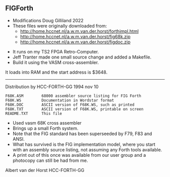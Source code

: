 == FIGForth ==

* Modifications Doug Gilliland 2022
* These files were originally downloaded from:
** http://home.hccnet.nl/a.w.m.van.der.horst/forthimpl.html
** http://home.hccnet.nl/a.w.m.van.der.horst/fig68k.zip
** http://home.hccnet.nl/a.w.m.van.der.horst/figdoc.zip

* It runs on my TS2 FPGA Retro-Computer. 
* Jeff Tranter made one small source change and added a Makefile. 
* Build it using the VASM cross-assembler. 

It loads into RAM and the start address is $3648.

------------------------------------------------------------------------

Distribution by HCC-FORTH-GG     1994 nov 10
<pre>
F68K.ASM        68000 assembler source listing for FIG Forth
F68K.WS         Documentation in Wordstar format
F68K.DOC        ASCII version of F68K.WS, such as printed
F68K.TXT        ASCII version of F68K.WS, printable on screen
README.TXT      This file
</pre>

* Used vasm 68K cross assembler
* Brings up a small Forth system.
* Note that the FIG standard has been superseeded by F79, F83 and ANSI.
* What has survived is the FIG implementation model, where you start with an assembly source listing, not assuming any Forth tools available.
* A print out of this once was available from our user group and a photocopy can still be had from me.

Albert van der Horst
HCC-FORTH-GG
